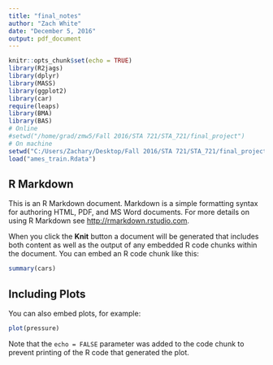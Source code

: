 ```yaml
---
title: "final_notes"
author: "Zach White"
date: "December 5, 2016"
output: pdf_document
---
```


```r
knitr::opts_chunk$set(echo = TRUE)
library(R2jags)
library(dplyr)
library(MASS)
library(ggplot2)
library(car)
require(leaps)
library(BMA)
library(BAS)
# Online
#setwd("/home/grad/zmw5/Fall 2016/STA 721/STA_721/final_project")
# On machine
setwd("C:/Users/Zachary/Desktop/Fall 2016/STA 721/STA_721/final_project")
load("ames_train.Rdata")
```

## R Markdown

This is an R Markdown document. Markdown is a simple formatting syntax for authoring HTML, PDF, and MS Word documents. For more details on using R Markdown see <http://rmarkdown.rstudio.com>.

When you click the **Knit** button a document will be generated that includes both content as well as the output of any embedded R code chunks within the document. You can embed an R code chunk like this:

```r
summary(cars)
```

## Including Plots

You can also embed plots, for example:

```r
plot(pressure)
```

Note that the `echo = FALSE` parameter was added to the code chunk to prevent printing of the R code that generated the plot.
